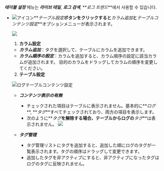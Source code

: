   **_테이블 설정_** 메뉴는 **_라이브 테일_**, **_로그 검색_**, **_로그 트렌드_**에서 사용할 수 있습니다. 

-   ![アイコン](/img/ic-setting.svg)**_テーブル設定_**ボタンをクリックすると**_カラム追加_**と**_テーブルコンテンツ設定_**オプションメニューが表示されます。 

      ![](https://img.whatap.io/media/images/livetail_013_table_options.png)  

    1.  **カラム設定** 

    -   **_カラム追加_**：タグを選択して、テーブルにカラムを追加できます。
    -   **_カラム順序の設定_**：カラムを追加すると、カラム順序の設定に該当カラムが追加されます。 目的のカラムをドラッグしてカラムの順序を変更してください。

    2.  **テーブル設定**

      ![ログテーブルコンテンツ設定](/img/log-table-contents.png)

    -   **_コンテンツ表示の有無_**

        -   チェックされた項目はテーブルに表示されません。基本的に**_ログ_**, **_タグ_**すべてチェックされており、両方の項目を表示します。
        -   次のように**_タグ_**を解除する場合、テーブルからログの**_タグ_**は表示されません。
            ![](https://img.whatap.io/media/images/livetail_017_table_column_visible.png)

    -   **_タグ管理_**

        -   タグ管理リストにタグを追加すると、追加した順にログのタグが一覧表示されます。タグの順序はドラッグして変更できます。
        -   追加したタグを非アクティブにすると、非アクティブになったタグはログのタグに反映されません。 
